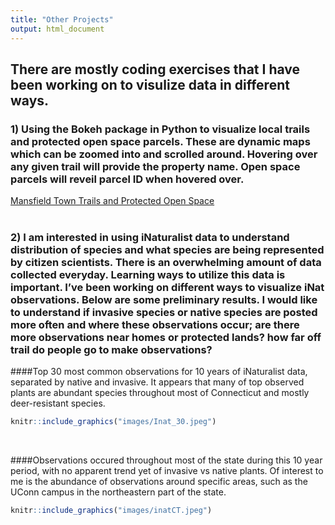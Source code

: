 ```yaml
---
title: "Other Projects"
output: html_document
---
```

## There are mostly coding exercises that I have been working on to visulize data in different ways. 

### 1) Using the Bokeh package in Python to visualize local trails and protected open space parcels. These are dynamic maps which can be zoomed into and scrolled around. Hovering over any given trail will provide the property name. Open space parcels will reveil parcel ID when hovered over.

[Mansfield Town Trails and Protected Open Space](BokehMaps_080619.html)
<br><br>

### 2) I am interested in using iNaturalist data to understand distribution of species and what species are being represented by citizen scientists. There is an overwhelming amount of data collected everyday. Learning ways to utilize this data is important. I've been working on different ways to visualize iNat observations. Below are some preliminary results. I would like to understand if invasive species or native species are posted more often and where these observations occur; are there more observations near homes or protected lands? how far off trail do people go to make observations? 

####Top 30 most common observations for 10 years of iNaturalist data, separated by native and invasive. It appears that many of top observed plants are abundant species throughout most of Connecticut and mostly deer-resistant species.

```r
knitr::include_graphics("images/Inat_30.jpeg")

```
<br>

####Observations occured throughout most of the state during this 10 year period, with no apparent trend yet of invasive vs native plants. Of interest to me is the abundance of observations around specific areas, such as the UConn campus in the northeastern part of the state.
```r
knitr::include_graphics("images/inatCT.jpeg")
```

